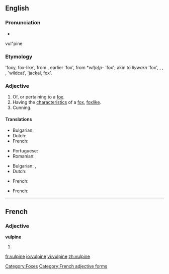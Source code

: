 ==English==

===Pronunciation===
* {{audio|En-us-vulpine.ogg|Audio (US)}}
vul"pine

===Etymology===
{{etyl|la}} {{term|vulpinus}} 'foxy, fox-like', from {{term|vulpes|vulpēs}}, earlier {{term|volpes|volpēs}} 'fox', from {{proto|Indo-European}} *''wl(o)p-'' 'fox'; akin to {{etyl|cy|-}} ''llywarn'' 'fox', {{etyl|grc|-}} {{term|ἀλώπηξ|tr=alōpēks|lang=grc}}, {{etyl|hy|-}} {{term|աղուէս|tr=aluēs|lang=hy}}, {{etyl|sq|-}} {{term|dhelpër|lang=sq}}, {{etyl|lt|-}} {{term|vilpišỹs|lang=lt}} 'wildcat', {{etyl|sa|-}} {{term|lopāśa}} 'jackal, fox'. {{rfscript|Devanagari}}

===Adjective===
{{en-adj}}

# Of, or pertaining to a [[fox]].
# Having the [[characteristic]]s of a [[fox]], [[foxlike]].
# Cunning.

====Translations====
{{trans-top|pertaining to a fox}}
* Bulgarian: {{t|bg|хитър}}
* Dutch: {{t+|nl|geslepen}}
* French: {{t+|fr|vulpin}}
{{trans-mid}}
* Portuguese: {{t|pt|vulpino}}
* Romanian: {{t|ro|şiret}}
{{trans-bottom}}

{{trans-top|foxlike}}
* Bulgarian: {{t|bg}}, {{t|bg|лисича}}
* Dutch: {{t|nl|vosachtig}}
{{trans-mid}}
* French: {{t+|fr|vulpin}}
{{trans-bottom}}

{{trans-top|cunning}}
* French: {{t+|fr|rusé}}
{{trans-mid}}
{{trans-bottom}}

[[Category:Foxes]]

----

==French==

===Adjective===
'''vulpine''' {{f}}

# {{feminine of|[[vulpin #French|vulpin]]|lang=fr}}

[[Category:French adjective forms]]

[[fr:vulpine]]
[[io:vulpine]]
[[vi:vulpine]]
[[zh:vulpine]]